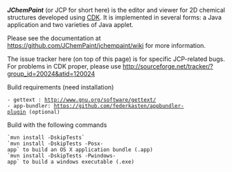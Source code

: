 '''''JChemPaint''''' (or JCP for short here) is the editor and viewer for 2D chemical structures developed using [http://sourceforge.net/apps/mediawiki/cdk/index.php?title=Main_Page CDK].
It is implemented in several forms: a Java application and two varieties of Java applet.

Please see the documentation at
https://github.com/JChemPaint/jchempaint/wiki
for more information.

The issue tracker here (on top of this page) is for specific
JCP-related bugs. For problems in CDK proper, please use
http://sourceforge.net/tracker/?group_id=20024&atid=120024


Build requirements (need installation)
 - gettext : http://www.gnu.org/software/gettext/
 - app-bundler: https://github.com/federkasten/appbundler-plugin (optional)

Build with the following commands

 `mvn install -DskipTests`
 `mvn install -DskipTests -Posx-app` to build an OS X application bundle (.app)
 `mvn install -DskipTests -Pwindows-app` to build a windows executable (.exe)

